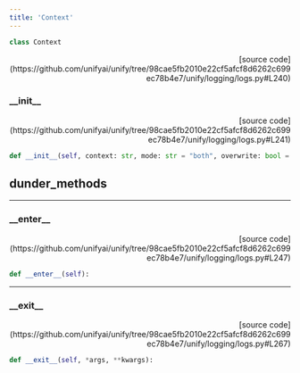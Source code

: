 ```yaml
---
title: 'Context'
---
```


```python
class Context
```

<p align="right">[source code](https://github.com/unifyai/unify/tree/98cae5fb2010e22cf5afcf8d6262c699ec78b4e7/unify/logging/logs.py#L240)</p>



### \_\_init\_\_

<p align="right">[source code](https://github.com/unifyai/unify/tree/98cae5fb2010e22cf5afcf8d6262c699ec78b4e7/unify/logging/logs.py#L241)</p>

```python
def __init__(self, context: str, mode: str = "both", overwrite: bool = False):
```



## dunder_methods

---

### \_\_enter\_\_

<p align="right">[source code](https://github.com/unifyai/unify/tree/98cae5fb2010e22cf5afcf8d6262c699ec78b4e7/unify/logging/logs.py#L247)</p>

```python
def __enter__(self):
```



---

### \_\_exit\_\_

<p align="right">[source code](https://github.com/unifyai/unify/tree/98cae5fb2010e22cf5afcf8d6262c699ec78b4e7/unify/logging/logs.py#L267)</p>

```python
def __exit__(self, *args, **kwargs):
```

